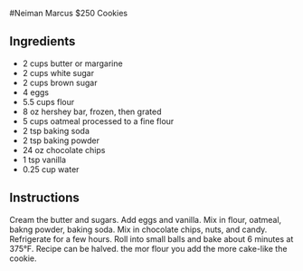 #Neiman Marcus $250 Cookies

## Ingredients

* 2 cups butter or margarine
* 2 cups white sugar
* 2 cups brown sugar
* 4 eggs
* 5.5 cups flour
* 8 oz hershey bar, frozen, then grated
* 5 cups oatmeal processed to a fine flour
* 2 tsp baking soda
* 2 tsp baking powder
* 24 oz chocolate chips
* 1 tsp vanilla
* 0.25 cup water

##  Instructions

Cream the butter and sugars. Add eggs and vanilla. Mix in flour, oatmeal, bakng powder, baking soda. Mix in chocolate chips, nuts, and candy. Refrigerate for a few hours. Roll into small balls and bake about 6 minutes at 375&deg;F. Recipe can be halved. the mor flour you add the more cake-like the cookie.